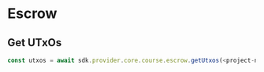 # Escrow

## Get UTxOs

```typescript
const utxos = await sdk.provider.core.course.escrow.getUtxos(<project-nft-policy>)
```